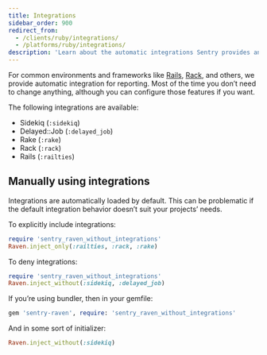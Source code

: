 ```yaml
---
title: Integrations
sidebar_order: 900
redirect_from:
  - /clients/ruby/integrations/
  - /platforms/ruby/integrations/
description: 'Learn about the automatic integrations Sentry provides and how to configure them.'
---
```


For common environments and frameworks like [Rails](/platforms/ruby/guides/rails/), [Rack](/platforms/ruby/guides/rack/), and others, we provide automatic integration for reporting. Most of the time you don’t need to change anything, although you can configure those features if you want.

The following integrations are available:

- Sidekiq (`:sidekiq`)
- Delayed::Job (`:delayed_job`)
- Rake (`:rake`)
- Rack (`:rack`)
- Rails (`:railties`)

## Manually using integrations

Integrations are automatically loaded by default. This can be problematic if the default integration behavior doesn’t suit your projects’ needs.

To explicitly include integrations:

```ruby
require 'sentry_raven_without_integrations'
Raven.inject_only(:railties, :rack, :rake)
```

To deny integrations:

```ruby
require 'sentry_raven_without_integrations'
Raven.inject_without(:sidekiq, :delayed_job)
```

If you’re using bundler, then in your gemfile:

```ruby
gem 'sentry-raven', require: 'sentry_raven_without_integrations'
```

And in some sort of initializer:

```ruby
Raven.inject_without(:sidekiq)
```
